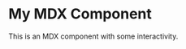 <!-- src/components/MyMdx.mdx -->

# My MDX Component

This is an MDX component with some interactivity.



